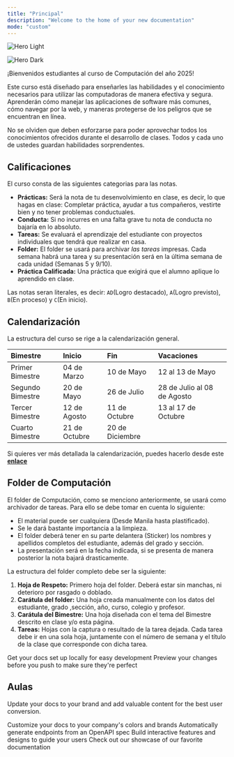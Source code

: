 ```yaml
---
title: "Principal"
description: "Welcome to the home of your new documentation"
mode: "custom"
---
```


<img
  className="block dark:hidden"
  src="/images/hero-light.png"
  alt="Hero Light"
/>

<img
  className="hidden dark:block"
  src="/images/hero-dark.png"
  alt="Hero Dark"
/>

¡Bienvenidos estudiantes al curso de Computación del año 2025\!

Este curso está diseñado para enseñarles las habilidades y el conocimiento necesarios para utilizar las computadoras de manera efectiva y segura. Aprenderán cómo manejar las aplicaciones de software más comunes, cómo navegar por la web, y maneras protegerse de los peligros que se encuentran en línea.

No se olviden que deben esforzarse para poder aprovechar todos los conocimientos ofrecidos durante el desarrollo de clases. Todos y cada uno de ustedes guardan habilidades sorprendentes.

## Calificaciones

El curso consta de las siguientes categorias para las notas.

- **Prácticas:** Será la nota de tu desenvolvimiento en clase, es decir, lo que hagas en clase: Completar práctica, ayudar a tus compañeros, vestirte bien y no tener problemas conductuales.
- **Conducta:** Si no incurres en una falta grave tu nota de conducta no bajaría en lo absoluto.
- **Tareas:** Se evaluará el aprendizaje del estudiante con proyectos individuales que tendrá que realizar en casa.
- **Folder:** El folder se usará para archivar _las tareas_ impresas. Cada semana habrá una tarea y su presentación será en la última semana de cada unidad (Semanas 5 y 9/10).
- **Práctica Calificada:** Una práctica que exigirá que el alumno aplique lo aprendido en clase.

Las notas seran literales, es decir: `AD`(Logro destacado), `A`(Logro previsto), `B`(En proceso) y `C`(En inicio).

## Calendarización

La estructura del curso se rige a la calendarización general.

| **Bimestre**     | **Inicio**    | **Fin**         | **Vacaciones**              |
| :--------------- | :------------ | :-------------- | :-------------------------- |
| Primer Bimestre  | 04 de Marzo   | 10 de Mayo      | 12 al 13 de Mayo            |
| Segundo Bimestre | 20 de Mayo    | 26 de Julio     | 28 de Julio al 08 de Agosto |
| Tercer Bimestre  | 12 de Agosto  | 11 de Octubre   | 13 al 17 de Octubre         |
| Cuarto Bimestre  | 21 de Octubre | 20 de Diciembre |                             |

Si quieres ver más detallada la calendarización, puedes hacerlo desde este [**enlace**](https://docs.google.com/spreadsheets/d/e/2PACX-1vTGHt9w65XS_bugyWABRH54FoZMNOJ0Acvhoe3nmQOcqzb4AfY7tkj5B5AaAhKZEr3Ewg0GDPv6UvFr/pubhtml?gid=0&single=true)

## Folder de Computación

El folder de Computación, como se menciono anteriormente, se usará como archivador de tareas. Para ello se debe tomar en cuenta lo siguiente:

- El material puede ser cualquiera (Desde Manila hasta plastificado).
- Se le dará bastante importancia a la limpieza.
- El folder deberá tener en su parte delantera (Sticker) los nombres y apellidos completos del estudiante, además del grado y sección.
- La presentación será en la fecha indicada, si se presenta de manera posterior la nota bajará drasticamente.

La estructura del folder completo debe ser la siguiente:

1. **Hoja de Respeto:** Primero hoja del folder. Deberá estar sin manchas, ni deterioro por rasgado o doblado.
2. **Carátula del folder:** Una hoja creada manualmente con los datos del estudiante, grado ,sección, año, curso, colegio y profesor.
3. **Carátula del Bimestre:** Una hoja diseñada con el tema del Bimestre descrito en clase y/o esta página.
4. **Tareas:** Hojas con la captura o resultado de la tarea dejada. Cada tarea debe ir en una sola hoja, juntamente con el número de semana y el título de la clase que corresponde con dicha tarea.

<CardGroup cols={2}>
  <Card title="Edit Your Docs" icon="pen-to-square" href="https://mintlify.com/docs/quickstart">
    Get your docs set up locally for easy development
  </Card>
  <Card title="Preview Changes" icon="image" href="https://mintlify.com/docs/development">
    Preview your changes before you push to make sure they're perfect
  </Card>
</CardGroup>

## Aulas

Update your docs to your brand and add valuable content for the best user conversion.

<CardGroup cols={2}>
  <Card title="6º de Primaria" iconType="light" color="#af2020" horizontal href="https://mintlify.com/docs/settings/global">
    Customize your docs to your company's colors and brands
  </Card>
  <Card title="Reference APIs" icon="code" href="https://mintlify.com/docs/api-playground/openapi">
    Automatically generate endpoints from an OpenAPI spec
  </Card>
  <Card title="Add Components" icon="screwdriver-wrench" href="https://mintlify.com/docs/content/components/accordions">
    Build interactive features and designs to guide your users
  </Card>
  <Card title="Get Inspiration" icon="stars" href="https://mintlify.com/customers">
    Check out our showcase of our favorite documentation
  </Card>
</CardGroup>